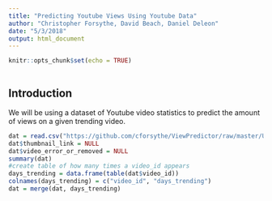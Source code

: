 ```yaml
---
title: "Predicting Youtube Views Using Youtube Data"
author: "Christopher Forsythe, David Beach, Daniel Deleon"
date: "5/3/2018"
output: html_document
---
```


```r
knitr::opts_chunk$set(echo = TRUE)
```

```r

```

## Introduction

We will be using a dataset of Youtube video statistics to predict the amount of views on a given trending video. 


```r
dat = read.csv("https://github.com/cforsythe/ViewPredictor/raw/master/USvideos.csv")
dat$thumbnail_link = NULL
dat$video_error_or_removed = NULL  
summary(dat)
#create table of how many times a video_id appears
days_trending = data.frame(table(dat$video_id))
colnames(days_trending) = c("video_id", "days_trending")
dat = merge(dat, days_trending)
```

